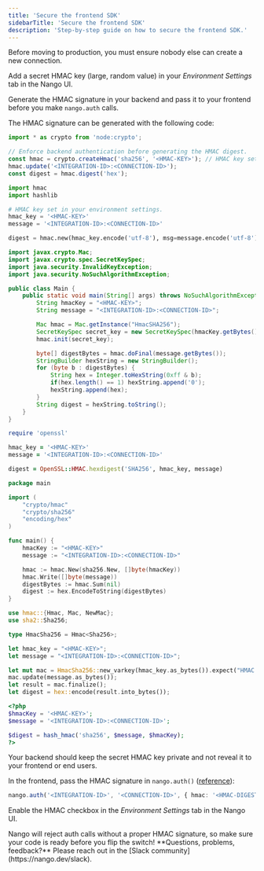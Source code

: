 ```yaml
---
title: 'Secure the frontend SDK'
sidebarTitle: 'Secure the frontend SDK'
description: 'Step-by-step guide on how to secure the frontend SDK.'
---
```


Before moving to production, you must ensure nobody else can create a new connection.

Add a secret HMAC key (large, random value) in your _Environment Settings_ tab in the Nango UI.

Generate the HMAC signature in your backend and pass it to your frontend before you make `nango.auth` calls.

The HMAC signature can be generated with the following code:

<Tabs>

<Tab title="Javascript/Typescript">

```js
import * as crypto from 'node:crypto';

// Enforce backend authentication before generating the HMAC digest.
const hmac = crypto.createHmac('sha256', '<HMAC-KEY>'); // HMAC key set in your environment settings.
hmac.update('<INTEGRATION-ID>:<CONNECTION-ID>');
const digest = hmac.digest('hex');
```

</Tab>

<Tab title="Python">

```python
import hmac
import hashlib

# HMAC key set in your environment settings.
hmac_key = '<HMAC-KEY>'
message = '<INTEGRATION-ID>:<CONNECTION-ID>'

digest = hmac.new(hmac_key.encode('utf-8'), msg=message.encode('utf-8'), digestmod=hashlib.sha256).hexdigest()
```

</Tab>

<Tab title="Java">

```java
import javax.crypto.Mac;
import javax.crypto.spec.SecretKeySpec;
import java.security.InvalidKeyException;
import java.security.NoSuchAlgorithmException;

public class Main {
    public static void main(String[] args) throws NoSuchAlgorithmException, InvalidKeyException {
        String hmacKey = "<HMAC-KEY>";
        String message = "<INTEGRATION-ID>:<CONNECTION-ID>";

        Mac hmac = Mac.getInstance("HmacSHA256");
        SecretKeySpec secret_key = new SecretKeySpec(hmacKey.getBytes(), "HmacSHA256");
        hmac.init(secret_key);

        byte[] digestBytes = hmac.doFinal(message.getBytes());
        StringBuilder hexString = new StringBuilder();
        for (byte b : digestBytes) {
            String hex = Integer.toHexString(0xff & b);
            if(hex.length() == 1) hexString.append('0');
            hexString.append(hex);
        }
        String digest = hexString.toString();
    }
}
```

</Tab>

<Tab title="Ruby">

```ruby
require 'openssl'

hmac_key = '<HMAC-KEY>'
message = '<INTEGRATION-ID>:<CONNECTION-ID>'

digest = OpenSSL::HMAC.hexdigest('SHA256', hmac_key, message)
```

</Tab>

<Tab title="Go">

```go
package main

import (
    "crypto/hmac"
    "crypto/sha256"
    "encoding/hex"
)

func main() {
    hmacKey := "<HMAC-KEY>"
    message := "<INTEGRATION-ID>:<CONNECTION-ID>"

    hmac := hmac.New(sha256.New, []byte(hmacKey))
    hmac.Write([]byte(message))
    digestBytes := hmac.Sum(nil)
    digest := hex.EncodeToString(digestBytes)
}
```

</Tab>

<Tab title="Rust">

```rust
use hmac::{Hmac, Mac, NewMac};
use sha2::Sha256;

type HmacSha256 = Hmac<Sha256>;

let hmac_key = "<HMAC-KEY>";
let message = "<INTEGRATION-ID>:<CONNECTION-ID>";

let mut mac = HmacSha256::new_varkey(hmac_key.as_bytes()).expect("HMAC can take key of any size");
mac.update(message.as_bytes());
let result = mac.finalize();
let digest = hex::encode(result.into_bytes());
```

</Tab>

<Tab title="PHP">

```php
<?php
$hmacKey = '<HMAC-KEY>';
$message = '<INTEGRATION-ID>:<CONNECTION-ID>';

$digest = hash_hmac('sha256', $message, $hmacKey);
?>
```

</Tab>

</Tabs>

<Info>
Your backend should keep the secret HMAC key private and not reveal it to your frontend or end users.
</Info>

In the frontend, pass the HMAC signature in `nango.auth()` ([reference](/reference/sdks/frontend#collect-and-store-end-user-credentials)):

```ts
nango.auth('<INTEGRATION-ID>', '<CONNECTION-ID>', { hmac: '<HMAC-DIGEST>' });
```

Enable the HMAC checkbox in the _Environment Settings_ tab in the Nango UI. 

<Warning>
Nango will reject auth calls without a proper HMAC signature, so make sure your code is ready before you flip the switch! 
</Warning>

<Tip>
**Questions, problems, feedback?** Please reach out in the [Slack community](https://nango.dev/slack).
</Tip>